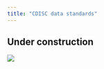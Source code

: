 ```yaml
---
title: "CDISC data standards"
---
```


:::{.callout-caution}
# Under construction
:::

![](images/cdisc.png){#fig-cdisc}
